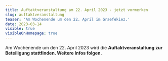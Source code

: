 ```yaml
---
title: Auftaktveranstaltung am 22. April 2023 - jetzt vormerken
slug: auftaktveranstaltung
teaser: 'Am Wochenende um den 22. April im Graefekiez.'
date: 2023-03-14
visible: true
visibleOnHomepage: true
---
```


Am Wochenende um den 22. April 2023 wird die **Auftaktveranstaltung zur Beteiligung stattfinden. Weitere Infos folgen.**
